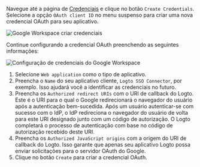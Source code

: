 
Navegue até a página de [Credenciais](https://console.cloud.google.com/apis/credentials) e clique no botão `Create Credentials`. Selecione a opção `OAuth client ID` no menu suspenso para criar uma nova credencial OAuth para seu aplicativo.

<img src={googleWorkspaceCreateCredentialsImage} alt="Google Workspace criar credenciais" />

Continue configurando a credencial OAuth preenchendo as seguintes informações:

<img
  src={googleWorkspaceCredentialsConfigImage}
  alt="Configuração de credenciais do Google Workspace"
/>

1. Selecione `Web application` como o tipo de aplicativo.
2. Preencha o `Name` do seu aplicativo cliente, `Logto SSO Connector`, por exemplo. Isso ajudará você a identificar as credenciais no futuro.
3. Preencha os `Authorized redirect URIs` com o URI de callback do Logto. Este é o URI para o qual o Google redirecionará o navegador do usuário após a autenticação bem-sucedida. Após um usuário autenticar-se com sucesso com o IdP, o IdP redireciona o navegador do usuário de volta para este URI designado junto com um código de autorização. O Logto completará o processo de autenticação com base no código de autorização recebido deste URI.
4. Preencha os `Authorized JavaScript origins` com a origem do URI de callback do Logto. Isso garante que apenas seu aplicativo Logto possa enviar solicitações para o servidor OAuth do Google.
5. Clique no botão `Create` para criar a credencial OAuth.
